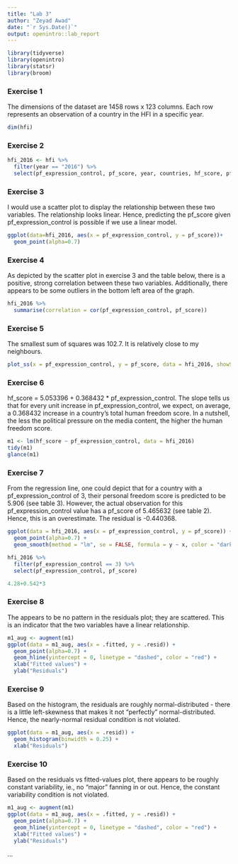 ```yaml
---
title: "Lab 3"
author: "Zeyad Awad"
date: "`r Sys.Date()`"
output: openintro::lab_report
---
```


```r
library(tidyverse)
library(openintro)
library(statsr)
library(broom)
```

### Exercise 1

The dimensions of the dataset are 1458 rows x 123 columns. Each row represents an observation of a country in the HFI in a specific year.

```r
dim(hfi)
```

### Exercise 2

```r
hfi_2016 <- hfi %>%
  filter(year == "2016") %>%
  select(pf_expression_control, pf_score, year, countries, hf_score, pf_ss)
```

### Exercise 3

I would use a scatter plot to display the relationship between these two variables. The relationship looks linear. Hence, predicting the pf_score given pf_expression_control is possible if we use a linear model.

```r
ggplot(data=hfi_2016, aes(x = pf_expression_control, y = pf_score))+
  geom_point(alpha=0.7)

```

### Exercise 4

As depicted by the scatter plot in exercise 3 and the table below, there is a positive, strong correlation between these two variables. Additionally, there appears to be some outliers in the bottom left area of the graph.

```r
hfi_2016 %>%
  summarise(correlation = cor(pf_expression_control, pf_score))
```

### Exercise 5

The smallest sum of squares was 102.7. It is relatively close to my neighbours.

```r
plot_ss(x = pf_expression_control, y = pf_score, data = hfi_2016, showSquares = TRUE)
```

### Exercise 6
hf_score = 5.053396 + 0.368432 * pf_expression_control.
The slope tells us that for every unit increase in pf_expression_control, we expect, on average, a 0.368432 increase in a country's total human freedom score. In a nutshell, the less the political pressure on the media content, the higher the human freedom score.
```r
m1 <- lm(hf_score ~ pf_expression_control, data = hfi_2016)
tidy(m1)
glance(m1)
```
### Exercise 7
From the regression line, one could depict that for a country with a pf_expression_control of 3, their personal freedom score is predicted to be 5.906 (see table 3). However, the actual observation for this pf_expression_control value has a pf_score of 5.465632 (see table 2). Hence, this is an overestimate. The residual is -0.440368.  

```r
ggplot(data = hfi_2016, aes(x = pf_expression_control, y = pf_score)) +
  geom_point(alpha=0.7) +
  geom_smooth(method = "lm", se = FALSE, formula = y ~ x, color = "darkred")

hfi_2016 %>%
  filter(pf_expression_control == 3) %>%
  select(pf_expression_control, pf_score)

4.28+0.542*3
```
### Exercise 8
The appears to be no pattern in the residuals plot; they are scattered. This is an indicator that the two variables have a linear relationship.

``` r
m1_aug <- augment(m1)
ggplot(data = m1_aug, aes(x = .fitted, y = .resid)) +
  geom_point(alpha=0.7) +
  geom_hline(yintercept = 0, linetype = "dashed", color = "red") +
  xlab("Fitted values") +
  ylab("Residuals")
```

### Exercise 9
Based on the histogram, the residuals are roughly normal-distributed - there is a little left-skewness that makes it not "perfectly" normal-distributed. Hence, the nearly-normal residual condition is not violated.

``` r
ggplot(data = m1_aug, aes(x = .resid)) +
  geom_histogram(binwidth = 0.25) +
  xlab("Residuals")
```

### Exercise 10
Based on the residuals vs fitted-values plot, there appears to be roughly constant variability, ie., no "major" fanning in or out. Hence, the constant variability condition is not violated.
``` r
m1_aug <- augment(m1)
ggplot(data = m1_aug, aes(x = .fitted, y = .resid)) +
  geom_point(alpha=0.7) +
  geom_hline(yintercept = 0, linetype = "dashed", color = "red") +
  xlab("Fitted values") +
  ylab("Residuals") 

```

...
